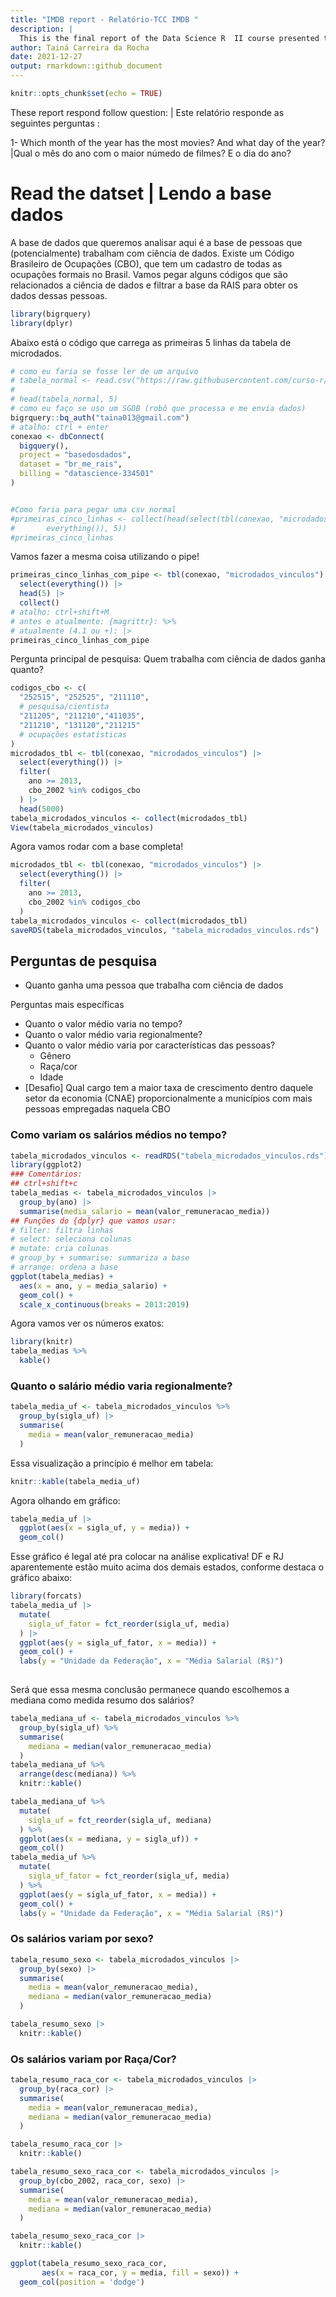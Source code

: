 ```yaml
---
title: "IMDB report - Relatório-TCC IMDB "
description: |
  This is the final report of the Data Science R  II course presented to curso-r to obtain the certification | Este é o relatório final do cursor R para Ciência de Dados II apresntado para curso-r para obtenção do certificado. 
author: Tainá Carreira da Rocha
date: 2021-12-27
output: rmarkdown::github_document
---
```



```r
knitr::opts_chunk$set(echo = TRUE)
```

These report respond follow question: | Este relatório responde as seguintes perguntas :

1- Which month of the year has the most movies? And what day of the year? |Qual o mês do ano com o maior númedo de filmes? E o dia do ano?


# Read the datset | Lendo a base dados 

A base de dados que queremos analisar aqui é a base de pessoas que (potencialmente) trabalham com ciência de dados. Existe um Código Brasileiro de Ocupações (CBO), que tem um cadastro de todas as ocupações formais no Brasil. Vamos pegar alguns códigos que são relacionados a ciência de dados e filtrar a base da RAIS para obter os dados dessas pessoas.


```r
library(bigrquery)
library(dplyr)
```

Abaixo está o código que carrega as primeiras 5 linhas da tabela de microdados.

```r
# como eu faria se fosse ler de um arquivo
# tabela_normal <- read.csv("https://raw.githubusercontent.com/curso-r/main-r4ds-1/master/dados/imdb.csv")
# 
# head(tabela_normal, 5)
# como eu faço se uso um SGDB (robô que processa e me envia dados)
bigrquery::bq_auth("taina013@gmail.com")
# atalho: ctrl + enter
conexao <- dbConnect(
  bigquery(),
  project = "basedosdados",
  dataset = "br_me_rais",
  billing = "datascience-334501"
)


#Como faria para pegar uma csv normal
#primeiras_cinco_linhas <- collect(head(select(tbl(conexao, "microdados_vinculos"),
#       everything()), 5))
#primeiras_cinco_linhas
```

Vamos fazer a mesma coisa utilizando o pipe!

```r
primeiras_cinco_linhas_com_pipe <- tbl(conexao, "microdados_vinculos") |>  
  select(everything()) |>  
  head(5) |>  
  collect()
# atalho: ctrl+shift+M
# antes e atualmente: {magrittr}: %>%
# atualmente (4.1 ou +): |>
primeiras_cinco_linhas_com_pipe
```


Pergunta principal de pesquisa: 
Quem trabalha com ciência de dados ganha quanto?

```r
codigos_cbo <- c(
  "252515", "252525", "211110",
  # pesquisa/cientista
  "211205", "211210","411035",
  "211210", "131120","211215"
  # ocupações estatísticas
)
microdados_tbl <- tbl(conexao, "microdados_vinculos") |>  
  select(everything()) |>  
  filter(
    ano >= 2013,
    cbo_2002 %in% codigos_cbo
  ) |>  
  head(5000)
tabela_microdados_vinculos <- collect(microdados_tbl)
View(tabela_microdados_vinculos)
```

Agora vamos rodar com a base completa!

```r
microdados_tbl <- tbl(conexao, "microdados_vinculos") |>  
  select(everything()) |>  
  filter(
    ano >= 2013,
    cbo_2002 %in% codigos_cbo
  )
tabela_microdados_vinculos <- collect(microdados_tbl)
saveRDS(tabela_microdados_vinculos, "tabela_microdados_vinculos.rds")
```

## Perguntas de pesquisa

- Quanto ganha uma pessoa que trabalha com ciência de dados

Perguntas mais específicas

- Quanto o valor médio varia no tempo?
- Quanto o valor médio varia regionalmente?
- Quanto o valor médio varia por características das pessoas?
    - Gênero
    - Raça/cor
    - Idade

- [Desafio] Qual cargo tem a maior taxa de crescimento dentro daquele setor da economia (CNAE) proporcionalmente a municípios com mais pessoas empregadas naquela CBO

### Como variam os salários médios no tempo?

```r
tabela_microdados_vinculos <- readRDS("tabela_microdados_vinculos.rds")
library(ggplot2)
### Comentários:
## ctrl+shift+c
tabela_medias <- tabela_microdados_vinculos |> 
  group_by(ano) |>  
  summarise(media_salario = mean(valor_remuneracao_media))
## Funções do {dplyr} que vamos usar:
# filter: filtra linhas
# select: seleciona colunas
# mutate: cria colunas
# group_by + summarise: summariza a base
# arrange: ordena a base
ggplot(tabela_medias) +
  aes(x = ano, y = media_salario) +
  geom_col() +
  scale_x_continuous(breaks = 2013:2019)
```

Agora vamos ver os números exatos:

```r
library(knitr)
tabela_medias %>% 
  kable()
```

### Quanto o salário médio varia regionalmente?

```r
tabela_media_uf <- tabela_microdados_vinculos %>% 
  group_by(sigla_uf) |>  
  summarise(
    media = mean(valor_remuneracao_media)
  )
```

Essa visualização a princípio é melhor em tabela:

```r
knitr::kable(tabela_media_uf)
```

Agora olhando em gráfico:

```r
tabela_media_uf |> 
  ggplot(aes(x = sigla_uf, y = media)) +
  geom_col()
```

Esse gráfico é legal até pra colocar na análise explicativa! DF e RJ aparentemente estão muito acima dos demais estados, conforme destaca o gráfico abaixo:

```r
library(forcats)
tabela_media_uf |>  
  mutate(
    sigla_uf_fator = fct_reorder(sigla_uf, media)
  ) |>  
  ggplot(aes(y = sigla_uf_fator, x = media)) + 
  geom_col() +
  labs(y = "Unidade da Federação", x = "Média Salarial (R$)")
  
```

Será que essa mesma conclusão permanece quando escolhemos a mediana como medida resumo dos salários?

```r
tabela_mediana_uf <- tabela_microdados_vinculos %>% 
  group_by(sigla_uf) %>% 
  summarise(
    mediana = median(valor_remuneracao_media)
  )
tabela_mediana_uf %>% 
  arrange(desc(mediana)) %>% 
  knitr::kable()
```

```r
tabela_mediana_uf %>% 
  mutate(
    sigla_uf = fct_reorder(sigla_uf, mediana)
  ) %>% 
  ggplot(aes(x = mediana, y = sigla_uf)) +
  geom_col()
tabela_media_uf %>% 
  mutate(
    sigla_uf_fator = fct_reorder(sigla_uf, media)
  ) %>% 
  ggplot(aes(y = sigla_uf_fator, x = media)) + 
  geom_col() +
  labs(y = "Unidade da Federação", x = "Média Salarial (R$)")
```

### Os salários variam por sexo?

```r
tabela_resumo_sexo <- tabela_microdados_vinculos |>  
  group_by(sexo) |>  
  summarise(
    media = mean(valor_remuneracao_media),
    mediana = median(valor_remuneracao_media)
  )
```

```r
tabela_resumo_sexo |>  
  knitr::kable()
```

### Os salários variam por Raça/Cor?

```r
tabela_resumo_raca_cor <- tabela_microdados_vinculos |>  
  group_by(raca_cor) |>  
  summarise(
    media = mean(valor_remuneracao_media),
    mediana = median(valor_remuneracao_media)
  )
```

```r
tabela_resumo_raca_cor |>  
  knitr::kable()
```

```r
tabela_resumo_sexo_raca_cor <- tabela_microdados_vinculos |>  
  group_by(cbo_2002, raca_cor, sexo) |>  
  summarise(
    media = mean(valor_remuneracao_media),
    mediana = median(valor_remuneracao_media)
  )
```

```r
tabela_resumo_sexo_raca_cor |>  
  knitr::kable()
```

```r
ggplot(tabela_resumo_sexo_raca_cor,
       aes(x = raca_cor, y = media, fill = sexo)) +
  geom_col(position = 'dodge')
```
